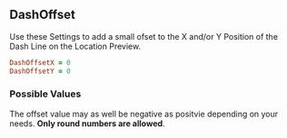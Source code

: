 ## DashOffset

Use these Settings to add a small ofset to the X and/or Y Position of the Dash Line on the Location Preview.

```ruby 
DashOffsetX = 0
DashOffsetY = 0
```

### Possible Values

The offset value may as well be negative as positvie depending on your needs. **Only round numbers are allowed**.